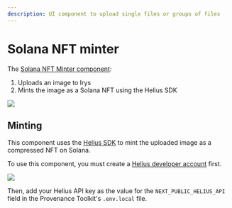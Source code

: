```yaml
---
description: UI component to upload single files or groups of files
---
```



# Solana NFT minter

The [Solana NFT Minter component](https://provenance-toolkit.irys.xyz/solana-nft-minter):

1. Uploads an image to Irys
2. Mints the image as a Solana NFT using the Helius SDK

<img
	className="border border-[#FEF4EE] rounded-xl mt-5 md:w-3/6 w-full"
	src="/img/provenance-toolkit/solana-minter.png"
/>

## Minting

This component uses the [Helius SDK](https://www.helius.dev/) to mint the uploaded image as a compressed NFT on Solana.

To use this component, you must create a [Helius developer account](https://dev.helius.xyz/dashboard/app) first.

<img className="border border-[#FEF4EE] rounded-xl mt-5 w-full" src="/img/provenance-toolkit/heluis-backend.png" />

Then, add your Helius API key as the value for the `NEXT_PUBLIC_HELIUS_API` field in the Provenance Toolkit's `.env.local` file.

